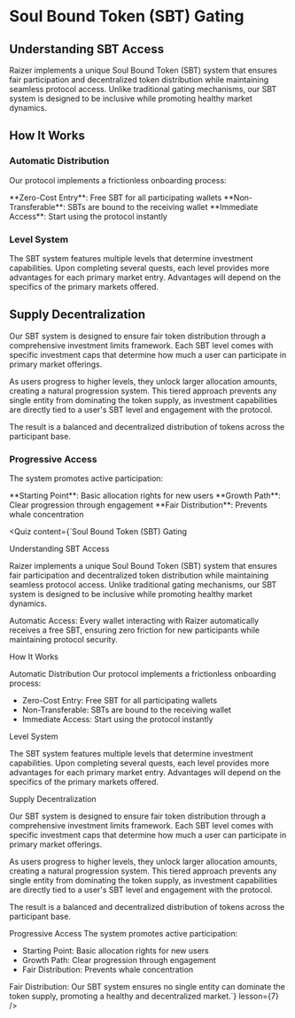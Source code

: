 
# Soul Bound Token (SBT) Gating

## Understanding SBT Access

Raizer implements a unique Soul Bound Token (SBT) system that ensures fair participation and decentralized token distribution while maintaining seamless protocol access. Unlike traditional gating mechanisms, our SBT system is designed to be inclusive while promoting healthy market dynamics.

<Highlight 
  type="feature"
  title="Automatic Access"
  description="Every wallet interacting with Raizer automatically receives a free SBT, ensuring zero friction for new participants while maintaining protocol security."
/>

## How It Works

### Automatic Distribution
Our protocol implements a frictionless onboarding process:

<div className="mt-6">
<Feature icon={Key}>**Zero-Cost Entry**: Free SBT for all participating wallets</Feature>
<Feature icon={Lock}>**Non-Transferable**: SBTs are bound to the receiving wallet</Feature>
<Feature icon={Rocket}>**Immediate Access**: Start using the protocol instantly</Feature>
</div>

### Level System

The SBT system features multiple levels that determine investment capabilities. Upon completing several quests, each level provides more advantages for each primary market entry. Advantages will depend on the specifics of the primary markets offered.

## Supply Decentralization

Our SBT system is designed to ensure fair token distribution through a comprehensive investment limits framework. Each SBT level comes with specific investment caps that determine how much a user can participate in primary market offerings. 

As users progress to higher levels, they unlock larger allocation amounts, creating a natural progression system. This tiered approach prevents any single entity from dominating the token supply, as investment capabilities are directly tied to a user's SBT level and engagement with the protocol. 

The result is a balanced and decentralized distribution of tokens across the participant base.

### Progressive Access
The system promotes active participation:
<div className="mt-6">
<Feature icon={Star}>**Starting Point**: Basic allocation rights for new users</Feature>
<Feature icon={Rocket}>**Growth Path**: Clear progression through engagement</Feature>
<Feature icon={Shield}>**Fair Distribution**: Prevents whale concentration</Feature>
</div>

<Highlight 
  type="attention"
  title="Fair Distribution"
  description="Our SBT system ensures no single entity can dominate the token supply, promoting a healthy and decentralized market."
/>

<Quiz 
  content={`Soul Bound Token (SBT) Gating

Understanding SBT Access

Raizer implements a unique Soul Bound Token (SBT) system that ensures fair participation and decentralized token distribution while maintaining seamless protocol access. Unlike traditional gating mechanisms, our SBT system is designed to be inclusive while promoting healthy market dynamics.

Automatic Access: Every wallet interacting with Raizer automatically receives a free SBT, ensuring zero friction for new participants while maintaining protocol security.

How It Works

Automatic Distribution
Our protocol implements a frictionless onboarding process:

- Zero-Cost Entry: Free SBT for all participating wallets
- Non-Transferable: SBTs are bound to the receiving wallet
- Immediate Access: Start using the protocol instantly

Level System

The SBT system features multiple levels that determine investment capabilities. Upon completing several quests, each level provides more advantages for each primary market entry. Advantages will depend on the specifics of the primary markets offered.

Supply Decentralization

Our SBT system is designed to ensure fair token distribution through a comprehensive investment limits framework. Each SBT level comes with specific investment caps that determine how much a user can participate in primary market offerings. 

As users progress to higher levels, they unlock larger allocation amounts, creating a natural progression system. This tiered approach prevents any single entity from dominating the token supply, as investment capabilities are directly tied to a user's SBT level and engagement with the protocol. 

The result is a balanced and decentralized distribution of tokens across the participant base.

Progressive Access
The system promotes active participation:

- Starting Point: Basic allocation rights for new users
- Growth Path: Clear progression through engagement
- Fair Distribution: Prevents whale concentration

Fair Distribution: Our SBT system ensures no single entity can dominate the token supply, promoting a healthy and decentralized market.`} 
  lesson={7}
/>